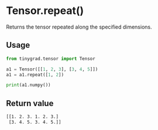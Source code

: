 # Tensor.repeat()

Returns the tensor repeated along the specified dimensions.

## Usage
```python copy
from tinygrad.tensor import Tensor

a1 = Tensor([[1, 2, 3], [3, 4, 5]])
a1 = a1.repeat([1, 2])

print(a1.numpy())
```

## Return value
```bash
[[1. 2. 3. 1. 2. 3.]
 [3. 4. 5. 3. 4. 5.]]
```